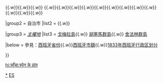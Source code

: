 {{Navbox
|name  = 西班牙行政區劃
|title = [[西班牙行政區劃]]
|image = [[File:Flag of Spain.svg|64px|西班牙國旗]] 
|state = {{{state<includeonly>|collapsed</includeonly>}}}
|abovestyle = text-align: center;font-size: 90%;
|above = 

|group1 = [[西班牙自治區|自治區]]
|list1  = {{nowrap|{{flag|Andalusia}}}}{{.w}}{{nowrap|{{flag|Aragon}}}}{{.w}}{{nowrap|{{flag|Asturias}}}}{{.w}}{{nowrap|{{flag|Balearic Islands}}}}{{.w}} {{nowrap|{{flag|Basque Country}}}}{{.w}}{{nowrap|{{flag|Canary Islands}}}}{{.w}}{{nowrap|{{flag|Cantabria}}}}{{.w}}{{nowrap|{{flag|Castilla-La Mancha}}}}{{.w}}{{nowrap|{{flag|Castile and León}}}}{{.w}}{{nowrap|{{flag|Catalonia}}}}{{.w}}{{nowrap|{{flag|Extremadura}}}}{{.w}}{{nowrap|{{flag|Galicia}}}}{{.w}}{{nowrap|{{flag|La Rioja (Spain)}}}}{{.w}}{{nowrap|{{flag|Madrid}}}}{{.w}}{{nowrap|{{flag|Murcia}}}}{{.w}}{{nowrap|{{flag|Navarre}}}}{{.w}}{{nowrap|{{flag|Valencian Community}}}}

|group2 = 自治市
|list2  = {{flag|Ceuta}}{{.w}}{{flag|Melilla}}

|group3 = ''[[西属主权地|主權地]]''
|list3  = [[戈梅拉岛 (西属主权地)|戈梅拉島]]{{.w}} [[胡塞马群岛|胡塞馬群島]]{{.w}} [[舍法林群岛|舍法林群島]]

|below = 參見：[[西班牙省份]]{{.w}}[[市镇 (西班牙)|西班牙市鎮]]{{.w}}[[1833年西班牙行政区划分]]

}}<noinclude>

[[Category:西班牙行政區劃|*]]
[[Category:西班牙行政區劃模板| ]]
[[Category:各国一级行政区划导航模板|ES]]

[[hi:साँचा:स्पेन के प्रांत]]
</noinclude>